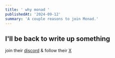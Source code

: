 ```yaml
---
title: ' why monad '
publishedAt: '2024-09-12'
summary: 'A couple reasons to join Monad.'
---
```

## I'll be back to write up something
join their [discord](https://discord.com/invite/monad) & follow their [X](https://x.com/monad_xyz)
